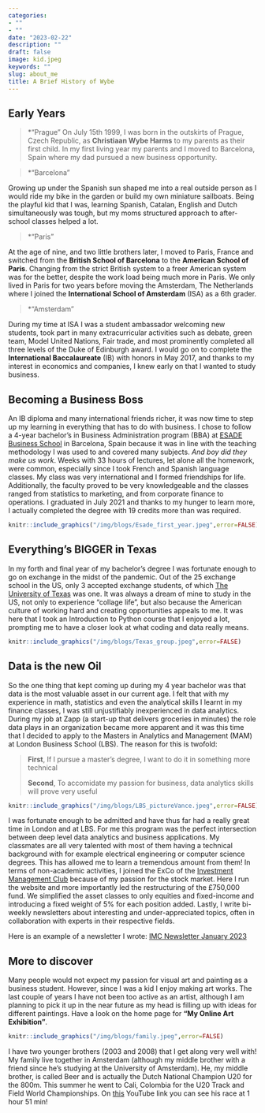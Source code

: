 ```yaml
---
categories:
- ""
- ""
date: "2023-02-22"
description: ""
draft: false
image: kid.jpeg
keywords: ""
slug: about_me
title: A Brief History of Wybe
---
```


## Early Years

> *"Prague"
On July 15th 1999, I was born in the outskirts of Prague, Czech Republic, as **Christiaan Wybe Harms** to my parents as their first child. In my first living year my parents and I moved to Barcelona, Spain where my dad pursued a new business opportunity. 

> *"Barcelona"

Growing up under the Spanish sun shaped me into a real outside person as I would ride my bike in the garden or build my own miniature sailboats. Being the playful kid that I was, learning Spanish, Catalan, English and Dutch simultaneously was tough, but my moms structured approach to after-school classes helped a lot.

> *"Paris"

At the age of nine, and two little brothers later, I moved to Paris, France and switched from the **British School of Barcelona** to the **American School of Paris**. Changing from the strict British system to a freer American system was for the better, despite the work load being much more in Paris. We only lived in Paris for two years before moving the Amsterdam, The Netherlands where I joined the **International School of Amsterdam** (ISA) as a 6th grader.

> *"Amsterdam"

During my time at ISA I was a student ambassador welcoming new students, took part in many extracurricular activities such as debate, green team, Model United Nations, Fair trade, and most prominently completed all three levels of the Duke of Edinburgh award. I would go on to complete the **International Baccalaureate** (IB) with honors in May 2017, and thanks to my interest in economics and companies, I knew early on that I wanted to study business.

## Becoming a Business Boss

An IB diploma and many international friends richer, it was now time to step up my learning in everything that has to do with business. I chose to follow a 4-year bachelor's in Business Administration program (BBA) at [ESADE Business School](https://en.wikipedia.org/wiki/ESADE_Business_School) in Barcelona, Spain because it was in line with the teaching methodology I was used to and covered many subjects. *And boy did they make us work*. Weeks with 33 hours of lectures, let alone all the homework, were common, especially since I took French and Spanish language classes. My class was very international and I formed friendships for life. Additionally, the faculty proved to be very knowledgeable and the classes ranged from statistics to marketing, and from corporate finance to operations. I graduated in July 2021 and thanks to my hunger to learn more, I actually completed the degree with 19 credits more than was required. 

```r
knitr::include_graphics("/img/blogs/Esade_first_year.jpeg",error=FALSE)
```

## Everything's BIGGER in Texas

In my forth and final year of my bachelor's degree I was fortunate enough to go on exchange in the midst of the pandemic. Out of the 25 exchange school in the US, only 3 accepted exchange students, of which [The University of Texas](https://www.utexas.edu/) was one. It was always a dream of mine to study in the US, not only to experience "collage life", but also because the American culture of working hard and creating opportunities appeals to me. It was here that I took an Introduction to Python course that I enjoyed a lot, prompting me to have a closer look at what coding and data really means.

```r
knitr::include_graphics("/img/blogs/Texas_group.jpeg",error=FALSE)
```

## Data is the new Oil

So the one thing that kept coming up during my 4 year bachelor was that data is the most valuable asset in our current age. I felt that with my experience in math, statistics and even the analytical skills I learnt in my finance classes, I was still unjustifiably inexperienced in data analytics. During my job at Zapp (a start-up that delivers groceries in minutes) the role  data plays in an organization became more apparent and it was this time that I decided to apply to the Masters in Analytics and Management (MAM) at London Business School (LBS). The reason for this is twofold:

>**First**, If I pursue a master's degree, I want to do it in something more technical
>
>**Second**, To accomidate my passion for business, data analytics skills will prove very useful

```r
knitr::include_graphics("/img/blogs/LBS_pictureVance.jpeg",error=FALSE)
```

I was fortunate enough to be admitted and have thus far had a really great time in London and at LBS. For me this program was the perfect intersection between deep level data analytics and business applications. My classmates are all very talented with most of them having a technical background with for example electrical engineering or computer science degrees. This has allowed me to learn a tremendous amount from them! In terms of non-academic activities, I joined the ExCo of the [Investment Management Club](https://lbs-imc.com/about-us/) because of my passion for the stock market. Here I run the website and more importantly led the restructuring of the £750,000 fund. We simplified the asset classes to only equities and fixed-income and introducing a fixed weight of 5% for each position added. Lastly, I write bi-weekly newsletters about interesting and under-appreciated topics, often in collaboration with experts in their respective fields. 

Here is an example of a newsletter I wrote: [IMC Newsletter January 2023](https://www.dropbox.com/s/a60zk2fosmm2fjh/Newsletter%20Jan%202023.pdf?dl=0)

## More to discover

Many people would not expect my passion for visual art and painting as a business student. However, since I was a kid I enjoy making art works. The last couple of years I have not been too active as an artist, although I am planning to pick it up in the near future as my head is filling up with ideas for different paintings. Have a look on the home page for **"My Online Art Exhibition"**.

```r
knitr::include_graphics("/img/blogs/family.jpeg",error=FALSE)
```

I have two younger brothers (2003 and 2008) that I get along very well with! My family live together in Amsterdam (although my middle brother with a friend since he's studying at the University of Amsterdam). He, my middle brother, is called Beer and is actually the Dutch National Champion U20 for the 800m. This summer he went to Cali, Colombia for the U20 Track and Field World Championships. On [this](https://www.youtube.com/watch?v=399abdCsj4M&t=6667s) YouTube link you can see his race at 1 hour 51 min!
